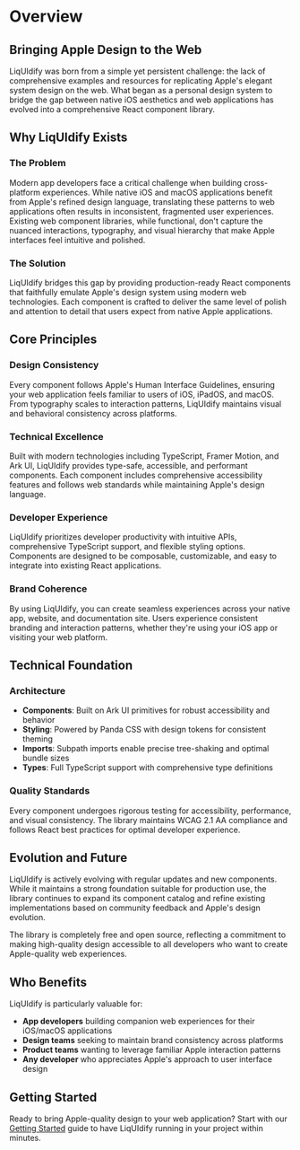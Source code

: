 # Overview

## Bringing Apple Design to the Web

LiqUIdify was born from a simple yet persistent challenge: the lack of comprehensive examples and resources for replicating Apple's elegant system design on the web. What began as a personal design system to bridge the gap between native iOS aesthetics and web applications has evolved into a comprehensive React component library.

## Why LiqUIdify Exists

### The Problem
Modern app developers face a critical challenge when building cross-platform experiences. While native iOS and macOS applications benefit from Apple's refined design language, translating these patterns to web applications often results in inconsistent, fragmented user experiences. Existing web component libraries, while functional, don't capture the nuanced interactions, typography, and visual hierarchy that make Apple interfaces feel intuitive and polished.

### The Solution
LiqUIdify bridges this gap by providing production-ready React components that faithfully emulate Apple's design system using modern web technologies. Each component is crafted to deliver the same level of polish and attention to detail that users expect from native Apple applications.

## Core Principles

### Design Consistency
Every component follows Apple's Human Interface Guidelines, ensuring your web application feels familiar to users of iOS, iPadOS, and macOS. From typography scales to interaction patterns, LiqUIdify maintains visual and behavioral consistency across platforms.

### Technical Excellence
Built with modern technologies including TypeScript, Framer Motion, and Ark UI, LiqUIdify provides type-safe, accessible, and performant components. Each component includes comprehensive accessibility features and follows web standards while maintaining Apple's design language.

### Developer Experience
LiqUIdify prioritizes developer productivity with intuitive APIs, comprehensive TypeScript support, and flexible styling options. Components are designed to be composable, customizable, and easy to integrate into existing React applications.

### Brand Coherence
By using LiqUIdify, you can create seamless experiences across your native app, website, and documentation site. Users experience consistent branding and interaction patterns, whether they're using your iOS app or visiting your web platform.

## Technical Foundation

### Architecture
- **Components**: Built on Ark UI primitives for robust accessibility and behavior
- **Styling**: Powered by Panda CSS with design tokens for consistent theming
- **Imports**: Subpath imports enable precise tree-shaking and optimal bundle sizes
- **Types**: Full TypeScript support with comprehensive type definitions

### Quality Standards
Every component undergoes rigorous testing for accessibility, performance, and visual consistency. The library maintains WCAG 2.1 AA compliance and follows React best practices for optimal developer experience.

## Evolution and Future

LiqUIdify is actively evolving with regular updates and new components. While it maintains a strong foundation suitable for production use, the library continues to expand its component catalog and refine existing implementations based on community feedback and Apple's design evolution.

The library is completely free and open source, reflecting a commitment to making high-quality design accessible to all developers who want to create Apple-quality web experiences.

## Who Benefits

LiqUIdify is particularly valuable for:

- **App developers** building companion web experiences for their iOS/macOS applications
- **Design teams** seeking to maintain brand consistency across platforms  
- **Product teams** wanting to leverage familiar Apple interaction patterns
- **Any developer** who appreciates Apple's approach to user interface design

## Getting Started

Ready to bring Apple-quality design to your web application? Start with our [Getting Started](/guides/getting-started) guide to have LiqUIdify running in your project within minutes.

